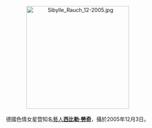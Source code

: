 <center>
[[File:Sibylle_Rauch_12-2005.jpg|275px]]
<br><br>
德國色情女星暨知名[[藝人|藝人]]'''[[西比勒·勞奇|西比勒·勞奇]]'''，攝於2005年12月3日。
<p>
</center>
